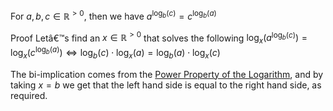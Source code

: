 For <math display="inline">a, b, c \in \mathbb{R}^{>0}</math>, then we have <math display="block">a^{\log_{b}(c)}=c^{\log_{b}(a)}</math>

Proof Letâ€™s find an <math display="inline">x \in \mathbb{R}^{> 0}</math> that solves the following <math display="block">\log_{x}(a^{\log_{b}(c)})=\log_{x}(c^{\log_{b}(a)}) \Leftrightarrow \log_{b}(c)  \cdot \log_{x}(a) = \log_{b}(a)  \cdot \log_{x}(c)</math>

The bi-implication comes from the [[Power Property of the Logarithm]], and by taking <math display="inline">x = b</math> we get that the left hand side is equal to the right hand side, as required.

{{Knowledge Metadata|Logarithms|Proposition}}